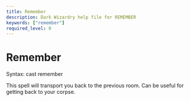 ```yaml
---
title: Remember
description: Dark Wizardry help file for REMEMBER
keywords: ["remember"]
required_level: 0
---
```


# Remember

Syntax: cast remember  

This spell will transport you back to the previous room.  Can be useful for  
getting back to your corpse.